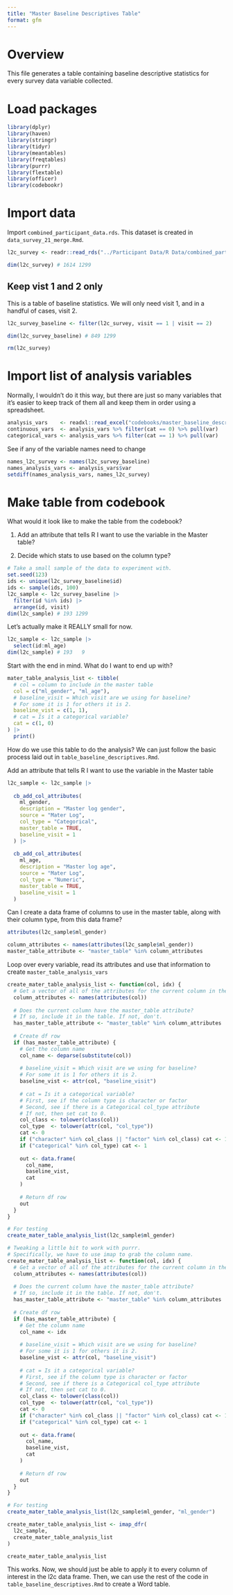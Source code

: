 ```yaml
---
title: "Master Baseline Descriptives Table"
format: gfm
---
```


# Overview

This file generates a table containing baseline descriptive statistics for every survey data variable collected.


# Load packages

```r
library(dplyr)
library(haven)
library(stringr)
library(tidyr)
library(meantables)
library(freqtables)
library(purrr)
library(flextable)
library(officer)
library(codebookr)
```


# Import data

Import `combined_participant_data.rds`. This dataset is created in `data_survey_21_merge.Rmd`.

```r
l2c_survey <- readr::read_rds("../Participant Data/R Data/combined_participant_data.rds")
```

```r
dim(l2c_survey) # 1614 1299
```

## Keep vist 1 and 2 only

This is a table of baseline statistics. We will only need visit 1, and in a handful of cases, visit 2.

```r
l2c_survey_baseline <- filter(l2c_survey, visit == 1 | visit == 2)
```

```r
dim(l2c_survey_baseline) # 849 1299
```

```r
rm(l2c_survey)
```

# Import list of analysis variables

Normally, I wouldn't do it this way, but there are just so many variables that it's easier to keep track of them all and keep them in order using a spreadsheet.

```r
analysis_vars    <- readxl::read_excel("codebooks/master_baseline_descriptive_table_vars.xlsx")
continuous_vars  <- analysis_vars %>% filter(cat == 0) %>% pull(var)
categorical_vars <- analysis_vars %>% filter(cat == 1) %>% pull(var)
```

See if any of the variable names need to change

```r
names_l2c_survey <- names(l2c_survey_baseline)
names_analysis_vars <- analysis_vars$var
setdiff(names_analysis_vars, names_l2c_survey)
```


# Make table from codebook

What would it look like to make the table from the codebook?

1. Add an attribute that tells R I want to use the variable in the Master table?

2. Decide which stats to use based on the column type?

```r
# Take a small sample of the data to experiment with.
set.seed(123)
ids <- unique(l2c_survey_baseline$id)
ids <- sample(ids, 100)
l2c_sample <- l2c_survey_baseline |> 
  filter(id %in% ids) |> 
  arrange(id, visit)
dim(l2c_sample) # 193 1299
```

Let's actually make it REALLY small for now.

```r
l2c_sample <- l2c_sample |> 
  select(id:ml_age)
dim(l2c_sample) # 193   9
```

Start with the end in mind. What do I want to end up with?

```r
mater_table_analysis_list <- tibble(
  # col = column to include in the master table
  col = c("ml_gender", "ml_age"),
  # baseline_visit = Which visit are we using for baseline?
  # For some it is 1 for others it is 2.
  baseline_vist = c(1, 1),
  # cat = Is it a categorical variable?
  cat = c(1, 0)
) |> 
  print()
```

How do we use this table to do the analysis? We can just follow the basic process laid out in `table_baseline_descriptives.Rmd`.

Add an attribute that tells R I want to use the variable in the Master table

```r
l2c_sample <- l2c_sample |>
  
  cb_add_col_attributes(
    ml_gender, 
    description = "Master log gender",
    source = "Mater Log",
    col_type = "Categorical",
    master_table = TRUE,
    baseline_visit = 1
  ) |> 
  
  cb_add_col_attributes(
    ml_age,
    description = "Master log age",
    source = "Mater Log",
    col_type = "Numeric",
    master_table = TRUE,
    baseline_visit = 1
  )
```

Can I create a data frame of columns to use in the master table, along with their column type, from this data frame?

```r
attributes(l2c_sample$ml_gender)
```

```r
column_attributes <- names(attributes(l2c_sample$ml_gender))
master_table_attribute <- "master_table" %in% column_attributes
```

Loop over every variable, read its attributes and use that information to create `master_table_analysis_vars`

```r
create_mater_table_analysis_list <- function(col, idx) {
  # Get a vector of all of the attributes for the current column in the loop.
  column_attributes <- names(attributes(col))
  
  # Does the current column have the master_table attribute?
  # If so, include it in the table. If not, don't.
  has_master_table_attribute <- "master_table" %in% column_attributes
  
  # Create df row
  if (has_master_table_attribute) {
    # Get the column name
    col_name <- deparse(substitute(col))
    
    # baseline_visit = Which visit are we using for baseline?
    # For some it is 1 for others it is 2.
    baseline_vist <- attr(col, "baseline_visit")
    
    # cat = Is it a categorical variable?
    # First, see if the column type is character or factor
    # Second, see if there is a Categorical col_type attribute
    # If not, then set cat to 0.
    col_class <- tolower(class(col))
    col_type  <- tolower(attr(col, "col_type"))
    cat <- 0
    if ("character" %in% col_class || "factor" %in% col_class) cat <- 1
    if ("categorical" %in% col_type) cat <- 1
    
    out <- data.frame(
      col_name,
      baseline_vist,
      cat
    )
    
    # Return df row
    out
  }
}

# For testing
create_mater_table_analysis_list(l2c_sample$ml_gender)
```

```r
# Tweaking a little bit to work with purrr.
# Specifically, we have to use imap to grab the column name.
create_mater_table_analysis_list <- function(col, idx) {
  # Get a vector of all of the attributes for the current column in the loop.
  column_attributes <- names(attributes(col))
  
  # Does the current column have the master_table attribute?
  # If so, include it in the table. If not, don't.
  has_master_table_attribute <- "master_table" %in% column_attributes
  
  # Create df row
  if (has_master_table_attribute) {
    # Get the column name
    col_name <- idx
    
    # baseline_visit = Which visit are we using for baseline?
    # For some it is 1 for others it is 2.
    baseline_vist <- attr(col, "baseline_visit")
    
    # cat = Is it a categorical variable?
    # First, see if the column type is character or factor
    # Second, see if there is a Categorical col_type attribute
    # If not, then set cat to 0.
    col_class <- tolower(class(col))
    col_type  <- tolower(attr(col, "col_type"))
    cat <- 0
    if ("character" %in% col_class || "factor" %in% col_class) cat <- 1
    if ("categorical" %in% col_type) cat <- 1
    
    out <- data.frame(
      col_name,
      baseline_vist,
      cat
    )
    
    # Return df row
    out
  }
}

# For testing
create_mater_table_analysis_list(l2c_sample$ml_gender, "ml_gender")
```


```r
create_mater_table_analysis_list <- imap_dfr(
  l2c_sample,
  create_mater_table_analysis_list
)

create_mater_table_analysis_list
```

This works. Now, we should just be able to apply it to every column of interest in the l2c data frame. Then, we can use the rest of the code in `table_baseline_descriptives.Rmd` to create a Word table.


























